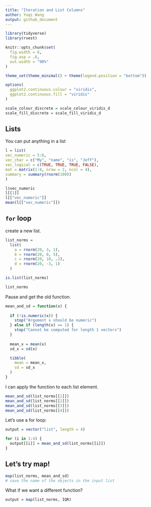 ```yaml
---
title: "Iteration and List Columns"
author: Yuqi Wang
output: github_document
---
```


```r
library(tidyverse)
library(rvest)

knitr::opts_chunk$set(
  fig.width = 6,
  fig.asp = .6,
  out.width = "90%"
)

theme_set(theme_minimal() + theme(legend.position = "bottom"))

options(
  ggplot2.continuous.colour = "viridis",
  ggplot2.continuous.fill = "viridis"
)

scale_colour_discrete = scale_colour_viridis_d
scale_fill_discrete = scale_fill_viridis_d
```

## Lists

You can put anything in a list
```r
l = list(
vec_numeric = 5:8,
vec_char = c("My", "name", "is", "Jeff"),
vec_logical = c(TRUE, TRUE, TRUE, FALSE),
mat = matrix(1:8, nrow = 2, ncol = 4),
summary = summary(rnorm(100))
)
```

```r
l$vec_numeric
l[[1]]
l[["vec_numeric"]]
mean(l[["vec_numeric"]])

```


## `for` loop

create a new list.
```r
list_norms = 
  list(
    a = rnorm(20, 3, 1),
    b = rnorm(20, 0, 5),
    c = rnorm(20, 10, .2),
    d = rnorm(20, -3, 1)
  )

is.list(list_norms)
```

```r
list_norms
```

Pause and get the old function.

```r
mean_and_sd = function(x) {
  
  if (!is.numeric(x)) {
    stop("Argument x should be numeric")
  } else if (length(x) == 1) {
    stop("Cannot be computed for length 1 vectors")
  }
  
  mean_x = mean(x)
  sd_x = sd(x)

  tibble(
    mean = mean_x, 
    sd = sd_x
  )
}
```

I can apply the function to each list element.

```r
mean_and_sd(list_norms[[1]])
mean_and_sd(list_norms[[2]])
mean_and_sd(list_norms[[3]])
mean_and_sd(list_norms[[4]])
```

Let's use a for loop:

```r
output = vector("list", length = 4)

for (i in 1:4) {
  output[[i]] = mean_and_sd(list_norms[[i]])
}
```


## Let's try map!

```r
map(list_norms, mean_and_sd)
# save the name of the objects in the input list
```

What if we want a different function?

```r
output = map(list_norms, IQR)
```










